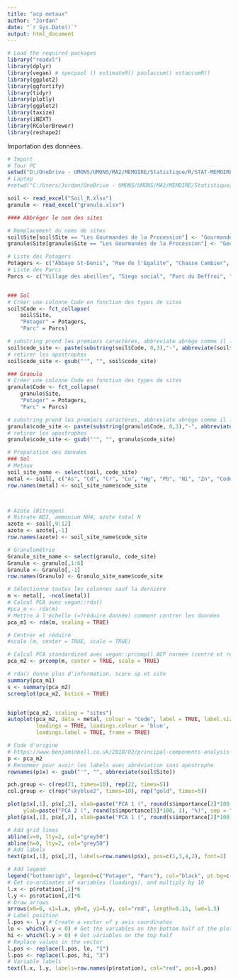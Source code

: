 ```yaml
---
title: "acp metaux"
author: "Jordan"
date: "`r Sys.Date()`"
output: html_document
---
```



```r
# Load the required packages
library("readxl") 
library(dplyr)
library(vegan) # specpool () estimateR() poolaccum() estaccumR()
library(ggplot2)
library(ggfortify)
library(tidyr)
library(plotly)
library(ggplot2)
library(taxize)
library(iNEXT)
library(RColorBrewer)
library(reshape2)
```

Importation des données.
```r
# Import
# Tour PC
setwd("D:/OneDrive - UMONS/UMONS/MA2/MEMOIRE/Statistique/R/STAT-MEMOIRE/RAW2")
# Laptop
#setwd("C:/Users/Jordan/OneDrive - UMONS/UMONS/MA2/MEMOIRE/Statistique/R/STAT-MEMOIRE/RAW2")

soil <- read_excel("Soil_R.xlsx")
granulo <- read_excel("granulo.xlsx")
```

```r
#### Abbréger le nom des sites

# Remplacement du noms de sites
soil$Site[soil$Site == "Les Gourmandes de la Procession"] <- "Gourmandes de la Procession"
granulo$Site[granulo$Site == "Les Gourmandes de la Procession"] <- "Gourmandes de la Procession"

# Liste des Potagers
Potagers <- c("Abbaye St-Denis", "Rue de l'Egalite", "Chasse Cambier", "Mel Legumes", "Gourmandes de la Procession", "Jean d'Avesnes", "Parc du bois de Mons", "Jardin Suspendu", "Ecole de l'Esperance", "Fond du petit marais")
# Liste des Parcs
Parcs <- c("Village des abeilles", "Siege social", "Parc du Beffroi", "Stievenart", "Parc Bonaert")


### Sol
# Créer une colonne Code en fonction des types de sites
soil$Code <- fct_collapse(
    soil$Site,
    "Potager" = Potagers,
    "Parc" = Parcs)

# substring prend les premiers caractères, abbreviate abrège comme il le sent
soil$code_site <- paste(substring(soil$Code, 0,3),"-", abbreviate(soil$Site))
# retirer les apostrophes
soil$code_site <- gsub("'", "", soil$code_site)

### Granulo
# Créer une colonne Code en fonction des types de sites
granulo$Code <- fct_collapse(
    granulo$Site,
    "Potager" = Potagers,
    "Parc" = Parcs)

# substring prend les premiers caractères, abbreviate abrège comme il le sent
granulo$code_site <- paste(substring(granulo$Code, 0,3),"-", abbreviate(granulo$Site))
# retirer les apostrophes
granulo$code_site <- gsub("'", "", granulo$code_site)
```


```r
# Preparation des données 
### Sol
# Metaux
soil_site_name <- select(soil, code_site)
metal <- soil[, c("As", "Cd", "Cr", "Cu", "Hg", "Pb", "Ni", "Zn", "Code")]
row.names(metal) <- soil_site_name$code_site



# Azote (Nitrogen) 
# Nitrate NO3, ammonium NH4, azote total N
azote <- soil[,9:12]
azote <- azote[,-1]
row.names(azote) <- soil_site_name$code_site

# Granulométrie
Granulo_site_name <- select(granulo, code_site)
Granulo <- granulo[,1:6]
Granulo <- Granulo[,-1]
row.names(Granulo) <- Granulo_site_name$code_site
```

```r
# Sélectionne toutes les colonnes sauf la dernière
m <- metal[, -ncol(metal)] 
# Calcul PCA avec vegan::rda() 
#pca_m <- rda(m)
# Mettre à l'échelle (=?réduire donnée) comment centrer les données
pca_m1 <- rda(m, scaling = TRUE)

# Centrer et réduire 
#scale (m, center = TRUE, scale = TRUE)

# Calcul PCA standardized avec vegan::prcomp() ACP normée (centré et réduite)
pca_m2 <- prcomp(m, center = TRUE, scale = TRUE)

# rda() donne plus d'information, score sp et site
summary(pca_m1)
s <- summary(pca_m2)
screeplot(pca_m2, bstick = TRUE)


biplot(pca_m2, scaling = "sites")
autoplot(pca_m2, data = metal, colour = "Code", label = TRUE, label.size = 3, shape = FALSE,
         loadings = TRUE, loadings.colour = 'blue',
         loadings.label = TRUE, frame = TRUE)
```

```r
# Code d'origine 
# https://www.benjaminbell.co.uk/2018/02/principal-components-analysis-pca-in-r.html
p <- pca_m2
# Renommer pour avoir les labels avec abréviation sans apostrophe
rownames(p$x) <- gsub("'", "", abbreviate(soil$Site))

pch.group <- c(rep(21, times=10), rep(22, times=5))
col.group <- c(rep("skyblue2", times=10), rep("gold", times=5))

plot(p$x[,1], p$x[,2], xlab=paste("PCA 1 (", round(s$importance[2]*100, 1), "%)", sep = ""), 
     ylab=paste("PCA 2 (", round(s$importance[5]*100, 1), "%)", sep = ""), pch=pch.group, col="black", bg = col.group, cex=2, las=1, asp=1)
plot(p$x[,1], p$x[,2], xlab=paste("PCA 1 (", round(s$importance[2]*100, 1), "%)", sep = ""), ylab=paste("PCA 2 (", round(s$importance[5]*100, 1), "%)", sep = ""), pch=pch.group, col="black", bg=col.group, cex=2, las=1, asp=1)

# Add grid lines
abline(v=0, lty=2, col="grey50")
abline(h=0, lty=2, col="grey50")
# Add labels
text(p$x[,1], p$x[,2], labels=row.names(p$x), pos=c(1,3,4,2), font=2)

# Add legend
legend("bottomrigh", legend=c("Potager", "Parc"), col="black", pt.bg=c("skyblue2", "gold"), pch=c(21, 22), pt.cex=1.5)
# Get co-ordinates of variables (loadings), and multiply by 10
l.x <- p$rotation[,1]*6
l.y <- p$rotation[,2]*6
# Draw arrows
arrows(x0=0, x1=l.x, y0=0, y1=l.y, col="red", length=0.15, lwd=1.5)
# Label position
l.pos <- l.y # Create a vector of y axis coordinates
lo <- which(l.y < 0) # Get the variables on the bottom half of the plot
hi <- which(l.y > 0) # Get variables on the top half
# Replace values in the vector
l.pos <- replace(l.pos, lo, "1")
l.pos <- replace(l.pos, hi, "3")
# Variable labels
text(l.x, l.y, labels=row.names(p$rotation), col="red", pos=l.pos)
```


```r

```

```r

```

```r

```

```r

```


```r

```

```r

```


```r

```

```r

```

```r

```

```r

```


```r

```

```r

```


```r

```

```r

```

```r

```

```r

```
